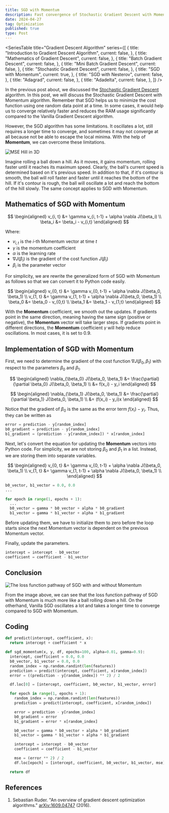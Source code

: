 ```yaml
---
title: SGD with Momentum
description: Fast convergence of Stochastic Gradient Descent with Momentum
date: 2024-04-27
tag: Optimization
published: true
type: Post
---
```


<SeriesTable
  title="Gradient Descent Algorithm"
  series={[
    {
      title: "Introduction to Gradient Descent Algorithm",
      current: false,
    },
    {
      title: "Mathematics of Gradient Descent",
      current: false,
    },
    {
      title: "Batch Gradient Descent",
      current: false,
    },
    {
      title: "Mini Batch Gradient Descent",
      current: false,
    },
    {
      title: "Stochastic Gradient Descent",
      current: false,
    },
    {
      title: "SGD with Momentum",
      current: true,
    },
    {
      title: "SGD with Nesterov",
      current: false,
    },
    {
      title: "Adagrad",
      current: false,
    },
    {
      title: "Adadelta",
      current: false,
    },
  ]}
/>

In the previous post about, we discussed the [Stochastic Gradient Descent](/posts/stochastic-gradient-descent) algorithm.
In this post, we will discuss the Stochastic Gradient Descent with Momentum algorithm.
Remember that SGD helps us to minimize the cost function using one random data point at a time.
In some cases, it would help us to converge relatively faster and reduces the RAM usage significantly compared to the Vanilla Gradient Descent algorithm.

However, the SGD algorithm has some limitations.
It oscillates a lot, still requires a longer time to converge, and sometimes it may not converge at all because not be able to escape the local minima.
With the help of **Momentum**, we can overcome these limitations.

![MSE Hill in 3D](/assets/posts/sgd-with-momentum/3d-mse.png)

Imagine rolling a ball down a hill. As it moves, it gains momentum, rolling faster until it reaches
its maximum speed. Clearly, the ball's current speed is determined based on it's previous speed.
In addition to that, if it's contour is smooth, the ball will roll faster and faster until it reaches the bottom of the hill.
If it's contour is rough, the ball will oscillate a lot and reach the bottom of the hill slowly.
The same concept applies to SGD with Momentum.

## Mathematics of SGD with Momentum

$$
\begin{aligned}
  v_{i, t} &= \gamma v_{i, t-1} + \alpha \nabla J(\beta_i) \\
  \beta_i &= \beta_i - v_{i,t}
\end{aligned}
$$

Where:

- $v_{i,t}$ is the $i$-th Momentum vector at time $t$
- $\gamma$ is the momentum coefficient
- $\alpha$ is the learning rate
- $\nabla J(\beta_i)$ is the gradient of the cost function $J(\beta_i)$
- $\beta_i$ is the parameter vector

For simplicity, we are rewrite the generalized form of SGD with Momentum as follows so that we
can convert it to Python code easily.

$$
\begin{aligned}
  v_{0, t} &= \gamma v_{0, t-1} + \alpha \nabla J(\beta_0, \beta_1) \\
  v_{1, t} &= \gamma v_{1, t-1} + \alpha \nabla J(\beta_0, \beta_1) \\
  \beta_0 &= \beta_0 - v_{0,t} \\
  \beta_1 &= \beta_1 - v_{1,t}
\end{aligned}
$$

With the **Momentum** coefficient, we smooth out the updates.
If gradients point in the same direction, meaning having the same sign (positive or negative), the **Momentum** vector will take larger steps.
If gradients point in different directions, the **Momentum** coefficient $\gamma$ will help reduce oscillations.
In most cases, it is set to $0.9$.

## Implementation of SGD with Momentum

First, we need to determine the gradient of the cost function $\nabla J(\beta_0, \beta_1)$ with respect to the parameters $\beta_0$ and $\beta_1$.

$$
\begin{aligned}
  \nabla_{\beta_0} J(\beta_0, \beta_1) &= \frac{\partial}{\partial \beta_0} J(\beta_0, \beta_1) \\
  &= f(x_i) - y_i
\end{aligned}
$$

$$
\begin{aligned}
  \nabla_{\beta_1} J(\beta_0, \beta_1) &= \frac{\partial}{\partial \beta_1} J(\beta_0, \beta_1)  \\
  &= (f(x_i) - y_i)x
\end{aligned}
$$

Notice that the gradient of $\beta_0$ is the same as the error term $f(x_i) - y_i$.
Thus, they can be written as

```python
error = prediction - y[random_index]
b0_gradient = prediction - y[random_index]
b1_gradient = (prediction - y[random_index]) * x[random_index]
```

Next, let's convert the equation for updating the **Momentum** vectors into Python code.
For simplicity, we are not storing $\beta_0$ and $\beta_1$ in a list.
Instead, we are storing them into separate variables.

$$
\begin{aligned}
  v_{0, t} &= \gamma v_{0, t-1} + \alpha \nabla J(\beta_0, \beta_1) \\
  v_{1, t} &= \gamma v_{1, t-1} + \alpha \nabla J(\beta_0, \beta_1) \\
\end{aligned}
$$

```python
b0_vector, b1_vector = 0.0, 0.0
...

for epoch in range(1, epochs + 1):
  ...
  b0_vector = gamma * b0_vector + alpha * b0_gradient
  b1_vector = gamma * b1_vector + alpha * b1_gradient
```

Before updating them, we have to initialize them to zero before the loop starts since the next Momentum vector is dependent on the previous Momentum vector.

Finally, update the parameters.

```python
intercept = intercept - b0_vector
coefficient = coefficient - b1_vector
```

## Conclusion

![The loss function pathway of SGD with and without Momentum](/assets/posts/sgd-with-momentum/pathways.png)

From the image above, we can see that the loss function pathway of SGD with Momentum is much more like a ball rolling down a hill.
On the otherhand, Vanilla SGD oscillates a lot and takes a longer time to converge compared to SGD with Momentum.

## Coding

```python
def predict(intercept, coefficient, x):
  return intercept + coefficient * x

def sgd_momentum(x, y, df, epochs=100, alpha=0.01, gamma=0.9):
  intercept, coefficient = 0.0, 0.0
  b0_vector, b1_vector = 0.0, 0.0
  random_index = np.random.randint(len(features))
  prediction = predict(intercept, coefficient, x[random_index])
  error = ((prediction - y[random_index]) ** 2) / 2

  df.loc[0] = [intercept, coefficient, b0_vector, b1_vector, error]

  for epoch in range(1, epochs + 1):
    random_index = np.random.randint(len(features))
    prediction = predict(intercept, coefficient, x[random_index])

    error = prediction - y[random_index]
    b0_gradient = error
    b1_gradient = error * x[random_index]

    b0_vector = gamma * b0_vector + alpha * b0_gradient
    b1_vector = gamma * b1_vector + alpha * b1_gradient

    intercept = intercept - b0_vector
    coefficient = coefficient - b1_vector

    mse = (error ** 2) / 2
    df.loc[epoch] = [intercept, coefficient, b0_vector, b1_vector, mse]

  return df
```

## References

1. Sebastian Ruder. "An overview of gradient descent optimization algorithms." [arXiv:1609.04747](https://arxiv.org/abs/1609.04747) (2016).
